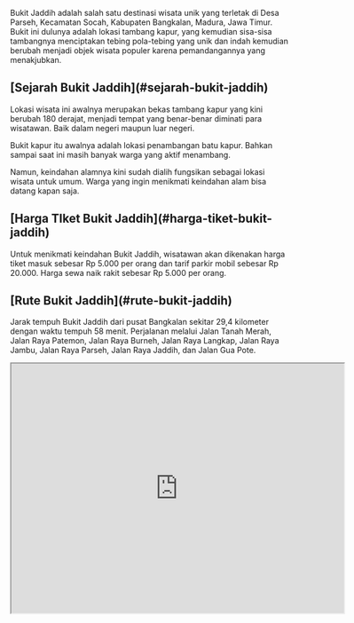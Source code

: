 Bukit Jaddih adalah salah satu destinasi wisata unik yang terletak di Desa Parseh, Kecamatan Socah, Kabupaten Bangkalan, Madura, Jawa Timur. Bukit ini dulunya adalah lokasi tambang kapur, yang kemudian sisa-sisa tambangnya menciptakan tebing pola-tebing yang unik dan indah kemudian berubah menjadi objek wisata populer karena pemandangannya yang menakjubkan.

<h2 className="text-2xl font-bold scroll-mt-20" id="sejarah-bukit-jaddih">[Sejarah Bukit Jaddih](#sejarah-bukit-jaddih)</h2>

Lokasi wisata ini awalnya merupakan bekas tambang kapur yang kini berubah 180 derajat, menjadi tempat yang benar-benar diminati para wisatawan. Baik dalam negeri maupun luar negeri.

Bukit kapur itu awalnya adalah lokasi penambangan batu kapur. Bahkan sampai saat ini masih banyak warga yang aktif menambang.

Namun, keindahan alamnya kini sudah dialih fungsikan sebagai lokasi wisata untuk umum. Warga yang ingin menikmati keindahan alam bisa datang kapan saja.

<h2 className="text-2xl font-bold scroll-mt-20" id="harga-tiket-bukit-jaddih">[Harga TIket Bukit Jaddih](#harga-tiket-bukit-jaddih)</h2>

Untuk menikmati keindahan Bukit Jaddih, wisatawan akan dikenakan harga tiket masuk sebesar Rp 5.000 per orang dan tarif parkir mobil sebesar Rp 20.000. Harga sewa naik rakit sebesar Rp 5.000 per orang.

<h2 className="text-2xl font-bold scroll-mt-20" id="rute-bukit-jaddih">[Rute Bukit Jaddih](#rute-bukit-jaddih)</h2>

Jarak tempuh Bukit Jaddih dari pusat Bangkalan sekitar 29,4 kilometer dengan waktu tempuh 58 menit. Perjalanan melalui Jalan Tanah Merah, Jalan Raya Patemon, Jalan Raya Burneh, Jalan Raya Langkap, Jalan Raya Jambu, Jalan Raya Parseh, Jalan Raya Jaddih, dan Jalan Gua Pote.

<iframe src="https://www.google.com/maps/embed?pb=!1m18!1m12!1m3!1d3325.2576016764397!2d112.75696467414392!3d-7.0822776694217255!2m3!1f0!2f0!3f0!3m2!1i1024!2i768!4f13.1!3m3!1m2!1s0x2dd8045eb0acb79d%3A0x4a24af02fd796f55!2sJaddih%20Hill%20Madura!5e1!3m2!1sen!2sid!4v1726843129887!5m2!1sen!2sid" width="600" height="450" allowfullscreen="" loading="lazy" referrerpolicy="no-referrer-when-downgrade" className="w-full"></iframe>